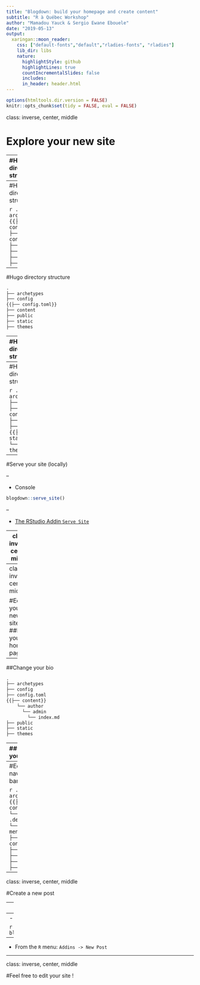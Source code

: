 ```yaml
---
title: "Blogdown: build your homepage and create content"
subtitle: "R à Québec Workshop"
author: "Mamadou Yauck & Sergio Ewane Ebouele"
date: "2019-05-13"
output:
  xaringan::moon_reader:
    css: ["default-fonts","default","rladies-fonts", "rladies"]
    lib_dir: libs
    nature:
      highlightStyle: github
      highlightLines: true
      countIncrementalSlides: false
      includes:
      in_header: header.html
---
```

```r
options(htmltools.dir.version = FALSE)
knitr::opts_chunk$set(tidy = FALSE, eval = FALSE)
```


class: inverse, center, middle

# Explore your new site

---
#Hugo directory structure

```r
.
├── archetypes
├── config
├── config.toml
├── content
├── public
├── static
├── themes
```

---
#Hugo directory structure

```r
.
├── archetypes
{{├── config}}
├── config.toml
├── content
├── public
├── static
├── themes
```

---
#Hugo directory structure

```r
.
├── archetypes
├── config
{{├── config.toml}}
├── content
├── public
├── static
├── themes
```
---
#Hugo directory structure

```r
.
├── archetypes
├── config
├── config.toml
{{├── content}}
    └── author
    └── home
    └── post
├── public
├── static
├── themes
```

---
#Hugo directory structure

```r
.
├── archetypes
├── config
├── config.toml
├── content
├── public
{{├── static}}
    └── img
├── themes
```

---

#Serve your site (locally)

--

- Console

```r
blogdown::serve_site()
```

--

- [The RStudio Addin `Serve Site`](https://rstudio.github.io/rstudioaddins/)

---
class: inverse, center, middle

#Edit your new site

For more details, see [Academic's page builder](https://sourcethemes.com/academic/docs/page-builder/)

---
class: inverse, center, middle

#Edit your new site
##Edit your home page

---
##Change your bio

```r
.
├── archetypes
├── config
├── config.toml
{{├── content}}
    └── author
      └── admin
        └── index.md
├── public
├── static
├── themes
```


---
##Update your CV

```r
.
├── archetypes
├── config
├── config.toml
{{├── content}}
    └── home
      └── accomplishments.md
      └── experience.md
      └── skills.md
      └── ...
├── public
├── static
├── themes
```

---
#Edit the navigation bar


```r
.
├── archetypes
{{├── config}}
    └── .default
      └── menus.toml
├── config.toml
├── content
├── public
├── static
├── themes
```

---
class: inverse, center, middle

#Create a new post

---
#New post

--
- Console

```r
blogdown::new_post()
```
--
- From the `R` menu: `Addins -> New Post`


---
class: inverse, center, middle

#Feel free to edit your site !

